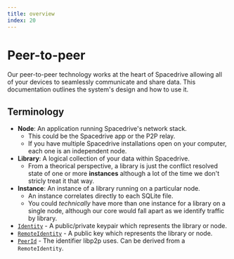 ```yaml
---
title: overview
index: 20
---
```


# Peer-to-peer

Our peer-to-peer technology works at the heart of Spacedrive allowing all of your devices to seamlessly communicate and share data. This documentation outlines the system's design and how to use it.

## Terminology

 - **Node**: An application running Spacedrive's network stack.
 	- This could be the Spacedrive app or the P2P relay.
	- If you have multiple Spacedrive installations open on your computer, each one is an independent node.
 - **Library**: A logical collection of your data within Spacedrive.
	- From a theorical perspective, a library is just the conflict resolved state of one or more **instances** although a lot of the time we don't stricly treat it that way.
 - **Instance**: An instance of a library running on a particular node.
 	- An instance correlates directly to each SQLite file.
	- You could *technically* have more than one instance for a library on a single node, although our core would fall apart as we identify traffic by library.
 - [`Identity`](https://github.com/spacedriveapp/spacedrive/blob/518d5836f6585a5f597c3ae5a0d27d084adc0a63/crates/p2p/src/identity.rs#L29) - A public/private keypair which represents the library or node.
 - [`RemoteIdentity`](https://github.com/spacedriveapp/spacedrive/blob/518d5836f6585a5f597c3ae5a0d27d084adc0a63/crates/p2p/src/identity.rs#L70) - A public key which represents the library or node.
 - [`PeerId`](https://docs.rs/libp2p/latest/libp2p/struct.PeerId.html) - The identifier libp2p uses. Can be derived from a `RemoteIdentity`.
